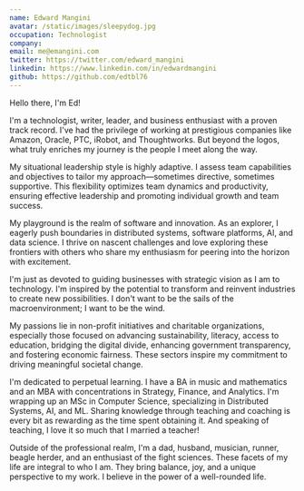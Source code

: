 ```yaml
---
name: Edward Mangini
avatar: /static/images/sleepydog.jpg
occupation: Technologist
company:
email: me@emangini.com
twitter: https://twitter.com/edward_mangini
linkedin: https://www.linkedin.com/in/edwardmangini
github: https://github.com/edtbl76
---
```


Hello there, I'm Ed!

I'm a technologist, writer, leader, and business enthusiast with a proven track record. I've had the privilege of working at prestigious companies like Amazon, Oracle, PTC, iRobot, and Thoughtworks. But beyond the logos, what truly enriches my journey is the people I meet along the way.

My situational leadership style is highly adaptive. I assess team capabilities and objectives to tailor my approach—sometimes directive, sometimes supportive. This flexibility optimizes team dynamics and productivity, ensuring effective leadership and promoting individual growth and team success.

My playground is the realm of software and innovation. As an explorer, I eagerly push boundaries in distributed systems, software platforms, AI, and data science. I thrive on nascent challenges and love exploring these frontiers with others who share my enthusiasm for peering into the horizon with excitement.

I'm just as devoted to guiding businesses with strategic vision as I am to technology. I'm inspired by the potential to transform and reinvent industries to create new possibilities. I don't want to be the sails of the macroenvironment; I want to be the wind.

My passions lie in non-profit initiatives and charitable organizations, especially those focused on advancing sustainability, literacy, access to education, bridging the digital divide, enhancing government transparency, and fostering economic fairness. These sectors inspire my commitment to driving meaningful societal change.

I'm dedicated to perpetual learning. I have a BA in music and mathematics and an MBA with concentrations in Strategy, Finance, and Analytics. I'm wrapping up an MSc in Computer Science, specializing in Distributed Systems, AI, and ML. Sharing knowledge through teaching and coaching is every bit as rewarding as the time spent obtaining it. And speaking of teaching, I love it so much that I married a teacher!

Outside of the professional realm, I'm a dad, husband, musician, runner, beagle herder, and an enthusiast of the fight sciences. These facets of my life are integral to who I am. They bring balance, joy, and a unique perspective to my work. I believe in the power of a well-rounded life.


